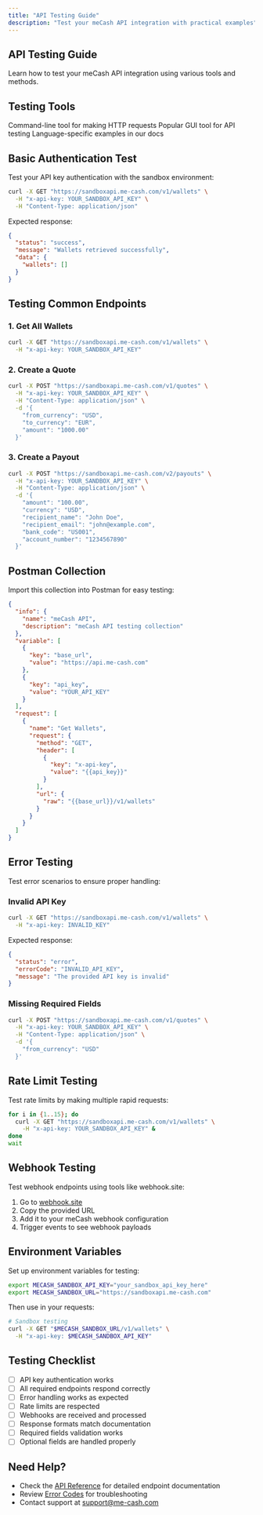 ```yaml
---
title: "API Testing Guide"
description: "Test your meCash API integration with practical examples"
---
```


## API Testing Guide

Learn how to test your meCash API integration using various tools and methods.

## Testing Tools

<CardGroup cols={3}>
  <Card title="cURL" icon="terminal">
    Command-line tool for making HTTP requests
  </Card>
  <Card title="Postman" icon="globe">
    Popular GUI tool for API testing
  </Card>
  <Card title="Code Examples" icon="code">
    Language-specific examples in our docs
  </Card>
</CardGroup>

## Basic Authentication Test

Test your API key authentication with the sandbox environment:

```bash
curl -X GET "https://sandboxapi.me-cash.com/v1/wallets" \
  -H "x-api-key: YOUR_SANDBOX_API_KEY" \
  -H "Content-Type: application/json"
```

Expected response:
```json
{
  "status": "success",
  "message": "Wallets retrieved successfully",
  "data": {
    "wallets": []
  }
}
```

## Testing Common Endpoints

### 1. Get All Wallets

```bash
curl -X GET "https://sandboxapi.me-cash.com/v1/wallets" \
  -H "x-api-key: YOUR_SANDBOX_API_KEY"
```

### 2. Create a Quote

```bash
curl -X POST "https://sandboxapi.me-cash.com/v1/quotes" \
  -H "x-api-key: YOUR_SANDBOX_API_KEY" \
  -H "Content-Type: application/json" \
  -d '{
    "from_currency": "USD",
    "to_currency": "EUR",
    "amount": "1000.00"
  }'
```

### 3. Create a Payout

```bash
curl -X POST "https://sandboxapi.me-cash.com/v2/payouts" \
  -H "x-api-key: YOUR_SANDBOX_API_KEY" \
  -H "Content-Type: application/json" \
  -d '{
    "amount": "100.00",
    "currency": "USD",
    "recipient_name": "John Doe",
    "recipient_email": "john@example.com",
    "bank_code": "US001",
    "account_number": "1234567890"
  }'
```

## Postman Collection

Import this collection into Postman for easy testing:

```json
{
  "info": {
    "name": "meCash API",
    "description": "meCash API testing collection"
  },
  "variable": [
    {
      "key": "base_url",
      "value": "https://api.me-cash.com"
    },
    {
      "key": "api_key",
      "value": "YOUR_API_KEY"
    }
  ],
  "request": [
    {
      "name": "Get Wallets",
      "request": {
        "method": "GET",
        "header": [
          {
            "key": "x-api-key",
            "value": "{{api_key}}"
          }
        ],
        "url": {
          "raw": "{{base_url}}/v1/wallets"
        }
      }
    }
  ]
}
```

## Error Testing

Test error scenarios to ensure proper handling:

### Invalid API Key
```bash
curl -X GET "https://sandboxapi.me-cash.com/v1/wallets" \
  -H "x-api-key: INVALID_KEY"
```

Expected response:
```json
{
  "status": "error",
  "errorCode": "INVALID_API_KEY",
  "message": "The provided API key is invalid"
}
```

### Missing Required Fields
```bash
curl -X POST "https://sandboxapi.me-cash.com/v1/quotes" \
  -H "x-api-key: YOUR_SANDBOX_API_KEY" \
  -H "Content-Type: application/json" \
  -d '{
    "from_currency": "USD"
  }'
```

## Rate Limit Testing

Test rate limits by making multiple rapid requests:

```bash
for i in {1..15}; do
  curl -X GET "https://sandboxapi.me-cash.com/v1/wallets" \
    -H "x-api-key: YOUR_SANDBOX_API_KEY" &
done
wait
```

## Webhook Testing

Test webhook endpoints using tools like webhook.site:

1. Go to [webhook.site](https://webhook.site)
2. Copy the provided URL
3. Add it to your meCash webhook configuration
4. Trigger events to see webhook payloads

## Environment Variables

Set up environment variables for testing:

```bash
export MECASH_SANDBOX_API_KEY="your_sandbox_api_key_here"
export MECASH_SANDBOX_URL="https://sandboxapi.me-cash.com"

```

Then use in your requests:
```bash
# Sandbox testing
curl -X GET "$MECASH_SANDBOX_URL/v1/wallets" \
  -H "x-api-key: $MECASH_SANDBOX_API_KEY"

```

## Testing Checklist

- [ ] API key authentication works
- [ ] All required endpoints respond correctly
- [ ] Error handling works as expected
- [ ] Rate limits are respected
- [ ] Webhooks are received and processed
- [ ] Response formats match documentation
- [ ] Required fields validation works
- [ ] Optional fields are handled properly

## Need Help?

- Check the [API Reference](/api-reference) for detailed endpoint documentation
- Review [Error Codes](/api-reference#errors) for troubleshooting
- Contact support at [support@me-cash.com](mailto:support@me-cash.com)
